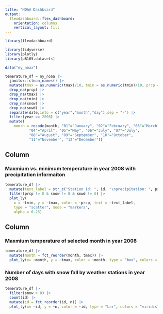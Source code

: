 ```yaml
---
title: "NOAA Dashboard"
output: 
  flexdashboard::flex_dashboard:
    orientation: columns
    vertical_layout: fill
---
```


```r
library(flexdashboard)

library(tidyverse)
library(plotly)
library(p8105.datasets)

data("ny_noaa")

temerature_df = ny_noaa |> 
  janitor::clean_names() |> 
  mutate(tmax = as.numeric(tmax)/10, tmin = as.numeric(tmin)/10, prcp = prcp/10) |> 
  drop_na(prcp) |> 
  drop_na(tmax) |> 
  drop_na(tmin) |> 
  drop_na(snow) |> 
  drop_na(snwd) |> 
  separate(date,into = c("year","month","day"),sep = "-") |> 
  filter(year == 2008) |> 
  mutate(
    month = recode(month, "01"="January", "02"="February", "03"="March",
           "04"="April", "05"="May", "06"="July", "07"="July",
           "08"="August", "09"="September", "10"="October",
           "11"="November", "12"="December"))
```


Column {data-width=650}
-----------------------------------------------------------------------

### Maxmium vs. minimum temperature in year 2008 with precipitation informaiton

```r
temerature_df |>
  mutate(text_label = str_c("Station id: ", id, "\nprecipitation: ", prcp, "mm")) |> 
  filter(prcp != 0 & snow != 0 & snwd != 0) |> 
  plot_ly(
    x = ~tmin, y = ~tmax, color = ~prcp, text = ~text_label,
    type = "scatter", mode = "markers",
    alpha = 0.25)
```

Column {data-width=350}
-----------------------------------------------------------------------

### Maxmium temperature of selected month in year 2008

```r
temerature_df |> 
  mutate(month = fct_reorder(month, tmax)) |> 
  plot_ly(x= ~month, y = ~tmax, color = ~month, type = "box", colors = "viridis")
```

### Number of days with snow fall by weather stations in year 2008 

```r
temerature_df |> 
  filter(snow > 0) |> 
  count(id) |> 
  mutate(id = fct_reorder(id, n)) |> 
  plot_ly(x= ~id, y = ~n, color = ~id, type = "bar", colors = "viridis")
```

